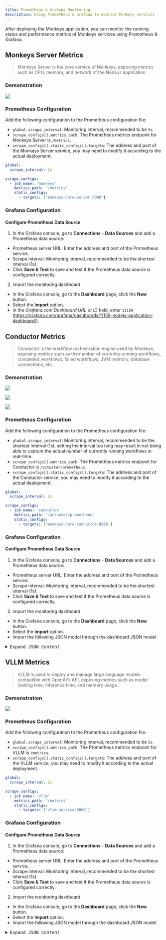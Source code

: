 ```yaml
---
title: Prometheus & Grafana Monitoring
description: Using Prometheus & Grafana to monitor Monkeys services
---
```


After deploying the Monkeys application, you can monitor the running status and performance metrics of Monkeys services using Prometheus & Grafana.

## Monkeys Server Metrics

> Monkeys Server is the core service of Monkeys, exposing metrics such as CPU, memory, and network of the Node.js application.

### Demonstration

![](~/assets/cluster/monitoring/prometheus-grafana/monkeys-server-metrics-1.png)

### Prometheus Configuration

Add the following configuration to the Prometheus configuration file:

- `global.scrape_interval`: Monitoring interval, recommended to be `5s`.
- `scrape_configs[].metrics_path`: The Prometheus metrics endpoint for Monkeys Server is `/metrics`.
- `scrape_configs[].static_configs[].targets`: The address and port of the Monkeys Server service, you may need to modify it according to the actual deployment.

```yaml
global:
  scrape_interval: 1s

scrape_configs:
  - job_name: 'monkeys'
    metrics_path: '/metrics'
    static_configs:
      - targets: ['monkeys-core-server:3000']
```

### Grafana Configuration

#### Configure Prometheus Data Source

1. In the Grafana console, go to **Connections** - **Data Sources** and add a Prometheus data source:

- Prometheus server URL: Enter the address and port of the Prometheus service.
- Scrape interval: Monitoring interval, recommended to be the shortest interval (1s).
- Click **Save & Test** to save and test if the Prometheus data source is configured correctly.

2. Import the monitoring dashboard

- In the Grafana console, go to the **Dashboard** page, click the **New** button.
- Select the **Import** option.
- In the *Grafana.com Dashboard URL or ID* field, enter `11159` (https://grafana.com/grafana/dashboards/11159-nodejs-application-dashboard/).

## Conductor Metrics

> Conductor is the workflow orchestration engine used by Monkeys, exposing metrics such as the number of currently running workflows, completed workflows, failed workflows, JVM memory, database connections, etc.

### Demonstration

![](~/assets/cluster/monitoring/prometheus-grafana/conductor-metrics-1.png)

![](~/assets/cluster/monitoring/prometheus-grafana/conductor-metrics-2.png)

![](~/assets/cluster/monitoring/prometheus-grafana/conductor-metrics-3.png)

### Prometheus Configuration

Add the following configuration to the Prometheus configuration file:

- `global.scrape_interval`: Monitoring interval, recommended to be the shortest interval (1s), setting the interval too long may result in not being able to capture the actual number of currently running workflows in real-time.
- `scrape_configs[].metrics_path`: The Prometheus metrics endpoint for Conductor is `/actuator/prometheus`.
- `scrape_configs[].static_configs[].targets`: The address and port of the Conductor service, you may need to modify it according to the actual deployment.

```yaml
global:
  scrape_interval: 1s

scrape_configs:
  - job_name: 'conductor'
    metrics_path: '/actuator/prometheus'
    static_configs:
      - targets: ['monkeys-core-conductor:8080']
```

### Grafana Configuration

#### Configure Prometheus Data Source

1. In the Grafana console, go to **Connections** - **Data Sources** and add a Prometheus data source:

- Prometheus server URL: Enter the address and port of the Prometheus service.
- Scrape interval: Monitoring interval, recommended to be the shortest interval (1s).
- Click **Save & Test** to save and test if the Prometheus data source is configured correctly.

2. Import the monitoring dashboard

- In the Grafana console, go to the **Dashboard** page, click the **New** button.
- Select the **Import** option.
- Import the following JSON model through the dashboard JSON model

<details>
<summary><kbd>Expand JSON Content</kbd></summary>

```json
{
  "annotations": {
    "list": [
      {
        "builtIn": 1,
        "datasource": {
          "type": "grafana",
          "uid": "-- Grafana --"
        },
        "enable": true,
        "hide": true,
        "iconColor": "rgba(0, 211, 255, 1)",
        "name": "Annotations & Alerts",
        "type": "dashboard"
      }
    ]
  },
  "editable": true,
  "fiscalYearStartMonth": 0,
  "graphTooltip": 0,
  "id": 1,
  "links": [],
  "panels": [
    {
      "collapsed": false,
      "gridPos": {
        "h": 1,
        "w": 24,
        "x": 0,
        "y": 0
      },
      "id": 21,
      "panels": [],
      "title": "Overview",
      "type": "row"
    },
    {
      "datasource": {
        "type": "prometheus",
        "uid": "prometheus"
      },
      "fieldConfig": {
        "defaults": {
          "color": {
            "mode": "palette-classic"
          },
          "custom": {
            "axisBorderShow": false,
            "axisCenteredZero": false,
            "axisColorMode": "text",
            "axisLabel": "",
            "axisPlacement": "auto",
            "barAlignment": 0,
            "drawStyle": "line",
            "fillOpacity": 0,
            "gradientMode": "none",
            "hideFrom": {
              "legend": false,
              "tooltip": false,
              "viz": false
            },
            "insertNulls": false,
            "lineInterpolation": "smooth",
            "lineWidth": 1,
            "pointSize": 5,
            "scaleDistribution": {
              "type": "linear"
            },
            "showPoints": "auto",
            "spanNulls": false,
            "stacking": {
              "group": "A",
              "mode": "none"
            },
            "thresholdsStyle": {
              "mode": "off"
            }
          },
          "mappings": [],
          "thresholds": {
            "mode": "absolute",
            "steps": [
              {
                "color": "green",
                "value": null
              },
              {
                "color": "red",
                "value": 80
              }
            ]
          }
        },
        "overrides": []
      },
      "gridPos": {
        "h": 8,
        "w": 10,
        "x": 0,
        "y": 1
      },
      "id": 7,
      "options": {
        "legend": {
          "calcs": [],
          "displayMode": "list",
          "placement": "bottom",
          "showLegend": true
        },
        "tooltip": {
          "mode": "single",
          "sort": "none"
        }
      },
      "targets": [
        {
          "datasource": {
            "type": "prometheus",
            "uid": "prometheus"
          },
          "disableTextWrap": false,
          "editorMode": "builder",
          "exemplar": false,
          "expr": "sum by(__name__) (workflow_running)",
          "format": "time_series",
          "fullMetaSearch": false,
          "includeNullMetadata": true,
          "instant": false,
          "interval": "1s",
          "legendFormat": "Current Running Workflow",
          "range": true,
          "refId": "A",
          "useBackend": false
        }
      ],
      "title": "Current Workflow Running",
      "type": "timeseries"
    },
    {
      "datasource": {
        "type": "prometheus",
        "uid": "prometheus"
      },
      "fieldConfig": {
        "defaults": {
          "color": {
            "mode": "palette-classic"
          },
          "custom": {
            "axisBorderShow": false,
            "axisCenteredZero": false,
            "axisColorMode": "text",
            "axisLabel": "",
            "axisPlacement": "auto",
            "barAlignment": 1,
            "drawStyle": "bars",
            "fillOpacity": 0,
            "gradientMode": "hue",
            "hideFrom": {
              "legend": false,
              "tooltip": false,
              "viz": false
            },
            "insertNulls": false,
            "lineInterpolation": "linear",
            "lineWidth": 1,
            "pointSize": 5,
            "scaleDistribution": {
              "type": "linear"
            },
            "showPoints": "auto",
            "spanNulls": false,
            "stacking": {
              "group": "A",
              "mode": "none"
            },
            "thresholdsStyle": {
              "mode": "off"
            }
          },
          "mappings": [],
          "thresholds": {
            "mode": "absolute",
            "steps": [
              {
                "color": "green",
                "value": null
              },
              {
                "color": "red",
                "value": 80
              }
            ]
          }
        },
        "overrides": []
      },
      "gridPos": {
        "h": 8,
        "w": 6,
        "x": 10,
        "y": 1
      },
      "id": 26,
      "options": {
        "legend": {
          "calcs": [],
          "displayMode": "list",
          "placement": "bottom",
          "showLegend": true
        },
        "tooltip": {
          "mode": "single",
          "sort": "none"
        }
      },
      "targets": [
        {
          "datasource": {
            "type": "prometheus",
            "uid": "prometheus"
          },
          "disableTextWrap": false,
          "editorMode": "builder",
          "expr": "sum by(__name__) (workflow_execution_total)",
          "format": "time_series",
          "fullMetaSearch": false,
          "includeNullMetadata": true,
          "instant": false,
          "legendFormat": "Workflow Success Total",
          "range": true,
          "refId": "A",
          "useBackend": false
        }
      ],
      "title": "Workflow Success Total",
      "type": "timeseries"
    },
    {
      "datasource": {
        "type": "prometheus",
        "uid": "prometheus"
      },
      "fieldConfig": {
        "defaults": {
          "color": {
            "mode": "palette-classic"
          },
          "custom": {
            "axisBorderShow": false,
            "axisCenteredZero": false,
            "axisColorMode": "text",
            "axisLabel": "",
            "axisPlacement": "auto",
            "barAlignment": 1,
            "drawStyle": "bars",
            "fillOpacity": 0,
            "gradientMode": "hue",
            "hideFrom": {
              "legend": false,
              "tooltip": false,
              "viz": false
            },
            "insertNulls": false,
            "lineInterpolation": "linear",
            "lineWidth": 1,
            "pointSize": 5,
            "scaleDistribution": {
              "type": "linear"
            },
            "showPoints": "auto",
            "spanNulls": false,
            "stacking": {
              "group": "A",
              "mode": "none"
            },
            "thresholdsStyle": {
              "mode": "off"
            }
          },
          "mappings": [],
          "thresholds": {
            "mode": "absolute",
            "steps": [
              {
                "color": "green",
                "value": null
              },
              {
                "color": "red",
                "value": 80
              }
            ]
          }
        },
        "overrides": []
      },
      "gridPos": {
        "h": 8,
        "w": 8,
        "x": 16,
        "y": 1
      },
      "id": 25,
      "options": {
        "legend": {
          "calcs": [],
          "displayMode": "list",
          "placement": "bottom",
          "showLegend": true
        },
        "tooltip": {
          "mode": "single",
          "sort": "none"
        }
      },
      "targets": [
        {
          "datasource": {
            "type": "prometheus",
            "uid": "prometheus"
          },
          "disableTextWrap": false,
          "editorMode": "builder",
          "expr": "workflow_failure_total",
          "fullMetaSearch": false,
          "includeNullMetadata": true,
          "instant": false,
          "legendFormat": "Workflow Failure Total",
          "range": true,
          "refId": "A",
          "useBackend": false
        }
      ],
      "title": "Workflow Failure Total",
      "type": "timeseries"
    },
    {
      "collapsed": false,
      "gridPos": {
        "h": 1,
        "w": 24,
        "x": 0,
        "y": 9
      },
      "id": 15,
      "panels": [],
      "title": "Infra",
      "type": "row"
    },
    {
      "datasource": {
        "type": "prometheus",
        "uid": "prometheus"
      },
      "fieldConfig": {
        "defaults": {
          "color": {
            "mode": "palette-classic"
          },
          "custom": {
            "axisBorderShow": false,
            "axisCenteredZero": false,
            "axisColorMode": "text",
            "axisLabel": "",
            "axisPlacement": "auto",
            "barAlignment": 0,
            "drawStyle": "line",
            "fillOpacity": 0,
            "gradientMode": "none",
            "hideFrom": {
              "legend": false,
              "tooltip": false,
              "viz": false
            },
            "insertNulls": false,
            "lineInterpolation": "linear",
            "lineWidth": 1,
            "pointSize": 5,
            "scaleDistribution": {
              "type": "linear"
            },
            "showPoints": "auto",
            "spanNulls": false,
            "stacking": {
              "group": "A",
              "mode": "none"
            },
            "thresholdsStyle": {
              "mode": "off"
            }
          },
          "mappings": [],
          "thresholds": {
            "mode": "absolute",
            "steps": [
              {
                "color": "green",
                "value": null
              },
              {
                "color": "red",
                "value": 80
              }
            ]
          }
        },
        "overrides": []
      },
      "gridPos": {
        "h": 8,
        "w": 9,
        "x": 0,
        "y": 10
      },
      "id": 16,
      "options": {
        "legend": {
          "calcs": [],
          "displayMode": "list",
          "placement": "bottom",
          "showLegend": true
        },
        "tooltip": {
          "mode": "single",
          "sort": "none"
        }
      },
      "targets": [
        {
          "datasource": {
            "type": "prometheus",
            "uid": "prometheus"
          },
          "disableTextWrap": false,
          "editorMode": "builder",
          "exemplar": false,
          "expr": "hikaricp_connections_active",
          "fullMetaSearch": false,
          "includeNullMetadata": true,
          "instant": false,
          "legendFormat": "Database Connection Active",
          "range": true,
          "refId": "A",
          "useBackend": false
        }
      ],
      "title": "Database Connection Active",
      "type": "timeseries"
    },
    {
      "datasource": {
        "type": "prometheus",
        "uid": "prometheus"
      },
      "fieldConfig": {
        "defaults": {
          "color": {
            "mode": "palette-classic"
          },
          "custom": {
            "axisBorderShow": false,
            "axisCenteredZero": false,
            "axisColorMode": "text",
            "axisLabel": "",
            "axisPlacement": "auto",
            "barAlignment": 0,
            "drawStyle": "line",
            "fillOpacity": 0,
            "gradientMode": "none",
            "hideFrom": {
              "legend": false,
              "tooltip": false,
              "viz": false
            },
            "insertNulls": false,
            "lineInterpolation": "linear",
            "lineWidth": 1,
            "pointSize": 5,
            "scaleDistribution": {
              "type": "linear"
            },
            "showPoints": "auto",
            "spanNulls": false,
            "stacking": {
              "group": "A",
              "mode": "none"
            },
            "thresholdsStyle": {
              "mode": "off"
            }
          },
          "mappings": [],
          "thresholds": {
            "mode": "absolute",
            "steps": [
              {
                "color": "green",
                "value": null
              },
              {
                "color": "red",
                "value": 80
              }
            ]
          }
        },
        "overrides": []
      },
      "gridPos": {
        "h": 8,
        "w": 9,
        "x": 9,
        "y": 10
      },
      "id": 18,
      "options": {
        "legend": {
          "calcs": [],
          "displayMode": "list",
          "placement": "bottom",
          "showLegend": true
        },
        "tooltip": {
          "mode": "single",
          "sort": "none"
        }
      },
      "targets": [
        {
          "datasource": {
            "type": "prometheus",
            "uid": "prometheus"
          },
          "disableTextWrap": false,
          "editorMode": "builder",
          "expr": "hikaricp_connections_idle",
          "fullMetaSearch": false,
          "includeNullMetadata": true,
          "instant": false,
          "legendFormat": "Database Connection Idle",
          "range": true,
          "refId": "A",
          "useBackend": false
        }
      ],
      "title": "Database Connection Idle",
      "type": "timeseries"
    },
    {
      "datasource": {
        "type": "prometheus",
        "uid": "prometheus"
      },
      "fieldConfig": {
        "defaults": {
          "color": {
            "mode": "palette-classic"
          },
          "custom": {
            "axisBorderShow": false,
            "axisCenteredZero": false,
            "axisColorMode": "text",
            "axisLabel": "",
            "axisPlacement": "auto",
            "barAlignment": 0,
            "drawStyle": "line",
            "fillOpacity": 0,
            "gradientMode": "none",
            "hideFrom": {
              "legend": false,
              "tooltip": false,
              "viz": false
            },
            "insertNulls": false,
            "lineInterpolation": "linear",
            "lineWidth": 1,
            "pointSize": 5,
            "scaleDistribution": {
              "type": "linear"
            },
            "showPoints": "auto",
            "spanNulls": false,
            "stacking": {
              "group": "A",
              "mode": "none"
            },
            "thresholdsStyle": {
              "mode": "off"
            }
          },
          "mappings": [],
          "thresholds": {
            "mode": "absolute",
            "steps": [
              {
                "color": "green",
                "value": null
              },
              {
                "color": "red",
                "value": 80
              }
            ]
          }
        },
        "overrides": []
      },
      "gridPos": {
        "h": 8,
        "w": 6,
        "x": 18,
        "y": 10
      },
      "id": 19,
      "options": {
        "legend": {
          "calcs": [],
          "displayMode": "list",
          "placement": "bottom",
          "showLegend": true
        },
        "tooltip": {
          "mode": "single",
          "sort": "none"
        }
      },
      "targets": [
        {
          "datasource": {
            "type": "prometheus",
            "uid": "prometheus"
          },
          "disableTextWrap": false,
          "editorMode": "builder",
          "expr": "hikaricp_connections_timeout_total",
          "fullMetaSearch": false,
          "includeNullMetadata": true,
          "instant": false,
          "legendFormat": "Database Connection Timeout Total",
          "range": true,
          "refId": "A",
          "useBackend": false
        }
      ],
      "title": "Database Connection Timeout Total",
      "type": "timeseries"
    },
    {
      "datasource": {
        "type": "prometheus",
        "uid": "prometheus"
      },
      "fieldConfig": {
        "defaults": {
          "color": {
            "mode": "palette-classic"
          },
          "custom": {
            "axisBorderShow": false,
            "axisCenteredZero": false,
            "axisColorMode": "text",
            "axisLabel": "",
            "axisPlacement": "auto",
            "barAlignment": 0,
            "drawStyle": "bars",
            "fillOpacity": 0,
            "gradientMode": "hue",
            "hideFrom": {
              "legend": false,
              "tooltip": false,
              "viz": false
            },
            "insertNulls": false,
            "lineInterpolation": "linear",
            "lineWidth": 1,
            "pointSize": 5,
            "scaleDistribution": {
              "type": "linear"
            },
            "showPoints": "auto",
            "spanNulls": false,
            "stacking": {
              "group": "A",
              "mode": "none"
            },
            "thresholdsStyle": {
              "mode": "off"
            }
          },
          "mappings": [],
          "thresholds": {
            "mode": "absolute",
            "steps": [
              {
                "color": "green",
                "value": null
              },
              {
                "color": "red",
                "value": 80
              }
            ]
          }
        },
        "overrides": []
      },
      "gridPos": {
        "h": 8,
        "w": 12,
        "x": 0,
        "y": 18
      },
      "id": 29,
      "options": {
        "legend": {
          "calcs": [],
          "displayMode": "list",
          "placement": "bottom",
          "showLegend": true
        },
        "tooltip": {
          "mode": "single",
          "sort": "none"
        }
      },
      "targets": [
        {
          "datasource": {
            "type": "prometheus",
            "uid": "prometheus"
          },
          "disableTextWrap": false,
          "editorMode": "builder",
          "expr": "jvm_memory_max_bytes",
          "fullMetaSearch": false,
          "includeNullMetadata": true,
          "instant": false,
          "legendFormat": "{{id}}",
          "range": true,
          "refId": "A",
          "useBackend": false
        }
      ],
      "title": "JVM Memory Max (bytes)",
      "type": "timeseries"
    },
    {
      "datasource": {
        "type": "prometheus",
        "uid": "prometheus"
      },
      "fieldConfig": {
        "defaults": {
          "color": {
            "mode": "palette-classic"
          },
          "custom": {
            "axisBorderShow": false,
            "axisCenteredZero": false,
            "axisColorMode": "text",
            "axisLabel": "",
            "axisPlacement": "auto",
            "barAlignment": 0,
            "drawStyle": "bars",
            "fillOpacity": 0,
            "gradientMode": "none",
            "hideFrom": {
              "legend": false,
              "tooltip": false,
              "viz": false
            },
            "insertNulls": false,
            "lineInterpolation": "linear",
            "lineWidth": 1,
            "pointSize": 5,
            "scaleDistribution": {
              "type": "linear"
            },
            "showPoints": "auto",
            "spanNulls": false,
            "stacking": {
              "group": "A",
              "mode": "none"
            },
            "thresholdsStyle": {
              "mode": "off"
            }
          },
          "mappings": [],
          "thresholds": {
            "mode": "absolute",
            "steps": [
              {
                "color": "green",
                "value": null
              },
              {
                "color": "red",
                "value": 80
              }
            ]
          }
        },
        "overrides": []
      },
      "gridPos": {
        "h": 8,
        "w": 12,
        "x": 12,
        "y": 18
      },
      "id": 30,
      "options": {
        "legend": {
          "calcs": [],
          "displayMode": "list",
          "placement": "bottom",
          "showLegend": true
        },
        "tooltip": {
          "mode": "single",
          "sort": "none"
        }
      },
      "targets": [
        {
          "datasource": {
            "type": "prometheus",
            "uid": "prometheus"
          },
          "disableTextWrap": false,
          "editorMode": "builder",
          "expr": "jvm_memory_used_bytes",
          "fullMetaSearch": false,
          "includeNullMetadata": true,
          "instant": false,
          "legendFormat": "{{id}}",
          "range": true,
          "refId": "A",
          "useBackend": false
        }
      ],
      "title": "JVM Memory Used (bytes)",
      "type": "timeseries"
    },
    {
      "datasource": {
        "type": "prometheus",
        "uid": "prometheus"
      },
      "fieldConfig": {
        "defaults": {
          "color": {
            "mode": "palette-classic"
          },
          "custom": {
            "axisBorderShow": false,
            "axisCenteredZero": false,
            "axisColorMode": "text",
            "axisLabel": "",
            "axisPlacement": "auto",
            "barAlignment": 0,
            "drawStyle": "bars",
            "fillOpacity": 0,
            "gradientMode": "hue",
            "hideFrom": {
              "legend": false,
              "tooltip": false,
              "viz": false
            },
            "insertNulls": false,
            "lineInterpolation": "linear",
            "lineWidth": 1,
            "pointSize": 5,
            "scaleDistribution": {
              "type": "linear"
            },
            "showPoints": "auto",
            "spanNulls": false,
            "stacking": {
              "group": "A",
              "mode": "none"
            },
            "thresholdsStyle": {
              "mode": "off"
            }
          },
          "mappings": [],
          "thresholds": {
            "mode": "absolute",
            "steps": [
              {
                "color": "green",
                "value": null
              },
              {
                "color": "red",
                "value": 80
              }
            ]
          }
        },
        "overrides": []
      },
      "gridPos": {
        "h": 8,
        "w": 12,
        "x": 0,
        "y": 26
      },
      "id": 27,
      "options": {
        "legend": {
          "calcs": [],
          "displayMode": "list",
          "placement": "bottom",
          "showLegend": true
        },
        "tooltip": {
          "mode": "single",
          "sort": "none"
        }
      },
      "targets": [
        {
          "datasource": {
            "type": "prometheus",
            "uid": "prometheus"
          },
          "disableTextWrap": false,
          "editorMode": "builder",
          "expr": "jvm_buffer_memory_used_bytes",
          "fullMetaSearch": false,
          "includeNullMetadata": true,
          "instant": false,
          "legendFormat": "{{id}}",
          "range": true,
          "refId": "A",
          "useBackend": false
        }
      ],
      "title": "JVM Buffer Memory Usage",
      "type": "timeseries"
    },
    {
      "datasource": {
        "type": "prometheus",
        "uid": "prometheus"
      },
      "fieldConfig": {
        "defaults": {
          "color": {
            "mode": "palette-classic"
          },
          "custom": {
            "axisBorderShow": false,
            "axisCenteredZero": false,
            "axisColorMode": "text",
            "axisLabel": "",
            "axisPlacement": "auto",
            "barAlignment": 0,
            "drawStyle": "bars",
            "fillOpacity": 0,
            "gradientMode": "hue",
            "hideFrom": {
              "legend": false,
              "tooltip": false,
              "viz": false
            },
            "insertNulls": false,
            "lineInterpolation": "linear",
            "lineWidth": 1,
            "pointSize": 5,
            "scaleDistribution": {
              "type": "linear"
            },
            "showPoints": "auto",
            "spanNulls": false,
            "stacking": {
              "group": "A",
              "mode": "none"
            },
            "thresholdsStyle": {
              "mode": "off"
            }
          },
          "mappings": [],
          "thresholds": {
            "mode": "absolute",
            "steps": [
              {
                "color": "green",
                "value": null
              },
              {
                "color": "red",
                "value": 80
              }
            ]
          }
        },
        "overrides": []
      },
      "gridPos": {
        "h": 8,
        "w": 12,
        "x": 12,
        "y": 26
      },
      "id": 28,
      "options": {
        "legend": {
          "calcs": [],
          "displayMode": "list",
          "placement": "bottom",
          "showLegend": true
        },
        "tooltip": {
          "mode": "single",
          "sort": "none"
        }
      },
      "targets": [
        {
          "datasource": {
            "type": "prometheus",
            "uid": "prometheus"
          },
          "disableTextWrap": false,
          "editorMode": "builder",
          "expr": "jvm_buffer_total_capacity_bytes",
          "fullMetaSearch": false,
          "includeNullMetadata": true,
          "instant": false,
          "legendFormat": "{{id}}",
          "range": true,
          "refId": "A",
          "useBackend": false
        }
      ],
      "title": "JVM Buffer Total Capacity(bytes)",
      "type": "timeseries"
    },
    {
      "datasource": {
        "type": "prometheus",
        "uid": "prometheus"
      },
      "fieldConfig": {
        "defaults": {
          "color": {
            "mode": "palette-classic"
          },
          "custom": {
            "axisBorderShow": false,
            "axisCenteredZero": false,
            "axisColorMode": "text",
            "axisLabel": "",
            "axisPlacement": "auto",
            "barAlignment": 0,
            "drawStyle": "line",
            "fillOpacity": 0,
            "gradientMode": "none",
            "hideFrom": {
              "legend": false,
              "tooltip": false,
              "viz": false
            },
            "insertNulls": false,
            "lineInterpolation": "linear",
            "lineWidth": 1,
            "pointSize": 5,
            "scaleDistribution": {
              "type": "linear"
            },
            "showPoints": "auto",
            "spanNulls": false,
            "stacking": {
              "group": "A",
              "mode": "none"
            },
            "thresholdsStyle": {
              "mode": "off"
            }
          },
          "mappings": [],
          "thresholds": {
            "mode": "absolute",
            "steps": [
              {
                "color": "green",
                "value": null
              },
              {
                "color": "red",
                "value": 80
              }
            ]
          }
        },
        "overrides": []
      },
      "gridPos": {
        "h": 8,
        "w": 12,
        "x": 0,
        "y": 34
      },
      "id": 22,
      "options": {
        "legend": {
          "calcs": [],
          "displayMode": "list",
          "placement": "bottom",
          "showLegend": true
        },
        "tooltip": {
          "mode": "single",
          "sort": "none"
        }
      },
      "targets": [
        {
          "datasource": {
            "type": "prometheus",
            "uid": "prometheus"
          },
          "disableTextWrap": false,
          "editorMode": "builder",
          "expr": "sum by(__name__) (index_workflow_total)",
          "fullMetaSearch": false,
          "includeNullMetadata": true,
          "instant": false,
          "legendFormat": "Workflow Indexed To ES",
          "range": true,
          "refId": "A",
          "useBackend": false
        }
      ],
      "title": "Workflow Indexed To ES",
      "type": "timeseries"
    },
    {
      "datasource": {
        "type": "prometheus",
        "uid": "prometheus"
      },
      "fieldConfig": {
        "defaults": {
          "color": {
            "mode": "palette-classic"
          },
          "custom": {
            "axisBorderShow": false,
            "axisCenteredZero": false,
            "axisColorMode": "text",
            "axisLabel": "",
            "axisPlacement": "auto",
            "barAlignment": 0,
            "drawStyle": "line",
            "fillOpacity": 0,
            "gradientMode": "none",
            "hideFrom": {
              "legend": false,
              "tooltip": false,
              "viz": false
            },
            "insertNulls": false,
            "lineInterpolation": "linear",
            "lineWidth": 1,
            "pointSize": 5,
            "scaleDistribution": {
              "type": "linear"
            },
            "showPoints": "auto",
            "spanNulls": false,
            "stacking": {
              "group": "A",
              "mode": "none"
            },
            "thresholdsStyle": {
              "mode": "off"
            }
          },
          "mappings": [],
          "thresholds": {
            "mode": "absolute",
            "steps": [
              {
                "color": "green",
                "value": null
              },
              {
                "color": "red",
                "value": 80
              }
            ]
          }
        },
        "overrides": []
      },
      "gridPos": {
        "h": 8,
        "w": 12,
        "x": 12,
        "y": 34
      },
      "id": 23,
      "options": {
        "legend": {
          "calcs": [],
          "displayMode": "list",
          "placement": "bottom",
          "showLegend": true
        },
        "tooltip": {
          "mode": "single",
          "sort": "none"
        }
      },
      "targets": [
        {
          "datasource": {
            "type": "prometheus",
            "uid": "prometheus"
          },
          "disableTextWrap": false,
          "editorMode": "builder",
          "expr": "sum by(__name__) (index_task_total)",
          "fullMetaSearch": false,
          "includeNullMetadata": true,
          "instant": false,
          "legendFormat": "Task Indexed To ES",
          "range": true,
          "refId": "A",
          "useBackend": false
        }
      ],
      "title": "Task Indexed To ES",
      "type": "timeseries"
    },
    {
      "collapsed": true,
      "gridPos": {
        "h": 1,
        "w": 24,
        "x": 0,
        "y": 42
      },
      "id": 32,
      "panels": [
        {
          "datasource": {
            "type": "prometheus",
            "uid": "prometheus"
          },
          "fieldConfig": {
            "defaults": {
              "color": {
                "mode": "palette-classic"
              },
              "custom": {
                "axisBorderShow": false,
                "axisCenteredZero": false,
                "axisColorMode": "text",
                "axisLabel": "",
                "axisPlacement": "auto",
                "barAlignment": 0,
                "drawStyle": "line",
                "fillOpacity": 0,
                "gradientMode": "none",
                "hideFrom": {
                  "legend": false,
                  "tooltip": false,
                  "viz": false
                },
                "insertNulls": false,
                "lineInterpolation": "linear",
                "lineWidth": 1,
                "pointSize": 5,
                "scaleDistribution": {
                  "type": "linear"
                },
                "showPoints": "auto",
                "spanNulls": false,
                "stacking": {
                  "group": "A",
                  "mode": "none"
                },
                "thresholdsStyle": {
                  "mode": "off"
                }
              },
              "mappings": [],
              "thresholds": {
                "mode": "absolute",
                "steps": [
                  {
                    "color": "green"
                  },
                  {
                    "color": "red",
                    "value": 80
                  }
                ]
              }
            },
            "overrides": []
          },
          "gridPos": {
            "h": 8,
            "w": 12,
            "x": 0,
            "y": 3
          },
          "id": 33,
          "options": {
            "legend": {
              "calcs": [],
              "displayMode": "list",
              "placement": "bottom",
              "showLegend": true
            },
            "tooltip": {
              "mode": "single",
              "sort": "none"
            }
          },
          "targets": [
            {
              "datasource": {
                "type": "prometheus",
                "uid": "prometheus"
              },
              "disableTextWrap": false,
              "editorMode": "builder",
              "expr": "rate(http_server_requests_seconds_sum[$__rate_interval])",
              "fullMetaSearch": false,
              "includeNullMetadata": false,
              "instant": false,
              "legendFormat": "{{method}} - {{uri}}",
              "range": true,
              "refId": "A",
              "useBackend": false
            }
          ],
          "title": "Requests Time (Seconds)",
          "type": "timeseries"
        },
        {
          "datasource": {
            "type": "prometheus",
            "uid": "prometheus"
          },
          "fieldConfig": {
            "defaults": {
              "color": {
                "mode": "palette-classic"
              },
              "custom": {
                "axisBorderShow": false,
                "axisCenteredZero": false,
                "axisColorMode": "text",
                "axisLabel": "",
                "axisPlacement": "auto",
                "barAlignment": 0,
                "drawStyle": "line",
                "fillOpacity": 0,
                "gradientMode": "none",
                "hideFrom": {
                  "legend": false,
                  "tooltip": false,
                  "viz": false
                },
                "insertNulls": false,
                "lineInterpolation": "linear",
                "lineWidth": 1,
                "pointSize": 5,
                "scaleDistribution": {
                  "type": "linear"
                },
                "showPoints": "auto",
                "spanNulls": false,
                "stacking": {
                  "group": "A",
                  "mode": "none"
                },
                "thresholdsStyle": {
                  "mode": "off"
                }
              },
              "mappings": [],
              "thresholds": {
                "mode": "absolute",
                "steps": [
                  {
                    "color": "green"
                  },
                  {
                    "color": "red",
                    "value": 80
                  }
                ]
              }
            },
            "overrides": []
          },
          "gridPos": {
            "h": 8,
            "w": 12,
            "x": 12,
            "y": 3
          },
          "id": 31,
          "options": {
            "legend": {
              "calcs": [],
              "displayMode": "list",
              "placement": "bottom",
              "showLegend": true
            },
            "tooltip": {
              "mode": "single",
              "sort": "none"
            }
          },
          "targets": [
            {
              "datasource": {
                "type": "prometheus",
                "uid": "prometheus"
              },
              "disableTextWrap": false,
              "editorMode": "builder",
              "expr": "http_server_requests_seconds_count",
              "fullMetaSearch": false,
              "includeNullMetadata": true,
              "instant": false,
              "legendFormat": "{{method}} - {{uri}}",
              "range": true,
              "refId": "A",
              "useBackend": false
            }
          ],
          "title": "Requests Total",
          "type": "timeseries"
        }
      ],
      "title": "Server",
      "type": "row"
    },
    {
      "collapsed": false,
      "gridPos": {
        "h": 1,
        "w": 24,
        "x": 0,
        "y": 43
      },
      "id": 12,
      "panels": [],
      "title": "Workflow",
      "type": "row"
    },
    {
      "datasource": {
        "type": "prometheus",
        "uid": "prometheus"
      },
      "fieldConfig": {
        "defaults": {
          "color": {
            "mode": "palette-classic"
          },
          "custom": {
            "axisBorderShow": false,
            "axisCenteredZero": false,
            "axisColorMode": "text",
            "axisLabel": "",
            "axisPlacement": "auto",
            "barAlignment": 0,
            "drawStyle": "line",
            "fillOpacity": 0,
            "gradientMode": "none",
            "hideFrom": {
              "legend": false,
              "tooltip": false,
              "viz": false
            },
            "insertNulls": false,
            "lineInterpolation": "linear",
            "lineWidth": 1,
            "pointSize": 5,
            "scaleDistribution": {
              "type": "linear"
            },
            "showPoints": "auto",
            "spanNulls": false,
            "stacking": {
              "group": "A",
              "mode": "none"
            },
            "thresholdsStyle": {
              "mode": "off"
            }
          },
          "mappings": [],
          "thresholds": {
            "mode": "absolute",
            "steps": [
              {
                "color": "green",
                "value": null
              },
              {
                "color": "red",
                "value": 80
              }
            ]
          }
        },
        "overrides": []
      },
      "gridPos": {
        "h": 8,
        "w": 9,
        "x": 0,
        "y": 44
      },
      "id": 9,
      "options": {
        "legend": {
          "calcs": [],
          "displayMode": "list",
          "placement": "bottom",
          "showLegend": true
        },
        "tooltip": {
          "mode": "single",
          "sort": "none"
        }
      },
      "targets": [
        {
          "datasource": {
            "type": "prometheus",
            "uid": "prometheus"
          },
          "disableTextWrap": false,
          "editorMode": "builder",
          "expr": "sum by(__name__) (workflow_decision_total)",
          "fullMetaSearch": false,
          "includeNullMetadata": true,
          "instant": false,
          "legendFormat": "Workflow Executed Total",
          "range": true,
          "refId": "A",
          "useBackend": false
        }
      ],
      "title": "Workflow Executed Total",
      "type": "timeseries"
    },
    {
      "datasource": {
        "type": "prometheus",
        "uid": "prometheus"
      },
      "fieldConfig": {
        "defaults": {
          "color": {
            "mode": "palette-classic"
          },
          "custom": {
            "axisBorderShow": false,
            "axisCenteredZero": false,
            "axisColorMode": "text",
            "axisLabel": "",
            "axisPlacement": "auto",
            "barAlignment": 0,
            "drawStyle": "line",
            "fillOpacity": 0,
            "gradientMode": "none",
            "hideFrom": {
              "legend": false,
              "tooltip": false,
              "viz": false
            },
            "insertNulls": false,
            "lineInterpolation": "linear",
            "lineWidth": 1,
            "pointSize": 5,
            "scaleDistribution": {
              "type": "linear"
            },
            "showPoints": "auto",
            "spanNulls": false,
            "stacking": {
              "group": "A",
              "mode": "none"
            },
            "thresholdsStyle": {
              "mode": "off"
            }
          },
          "mappings": [],
          "thresholds": {
            "mode": "absolute",
            "steps": [
              {
                "color": "green",
                "value": null
              },
              {
                "color": "red",
                "value": 80
              }
            ]
          }
        },
        "overrides": []
      },
      "gridPos": {
        "h": 8,
        "w": 8,
        "x": 9,
        "y": 44
      },
      "id": 14,
      "options": {
        "legend": {
          "calcs": [],
          "displayMode": "list",
          "placement": "bottom",
          "showLegend": true
        },
        "tooltip": {
          "mode": "single",
          "sort": "none"
        }
      },
      "targets": [
        {
          "datasource": {
            "type": "prometheus",
            "uid": "prometheus"
          },
          "disableTextWrap": false,
          "editorMode": "builder",
          "expr": "workflow_failure_total",
          "fullMetaSearch": false,
          "includeNullMetadata": true,
          "instant": false,
          "legendFormat": "Workflow Failure Total",
          "range": true,
          "refId": "A",
          "useBackend": false
        }
      ],
      "title": "Workflow Failure Total",
      "type": "timeseries"
    },
    {
      "datasource": {
        "type": "prometheus",
        "uid": "prometheus"
      },
      "fieldConfig": {
        "defaults": {
          "color": {
            "mode": "palette-classic"
          },
          "custom": {
            "axisBorderShow": false,
            "axisCenteredZero": false,
            "axisColorMode": "text",
            "axisLabel": "",
            "axisPlacement": "auto",
            "barAlignment": 0,
            "drawStyle": "line",
            "fillOpacity": 0,
            "gradientMode": "none",
            "hideFrom": {
              "legend": false,
              "tooltip": false,
              "viz": false
            },
            "insertNulls": false,
            "lineInterpolation": "linear",
            "lineWidth": 1,
            "pointSize": 5,
            "scaleDistribution": {
              "type": "linear"
            },
            "showPoints": "auto",
            "spanNulls": false,
            "stacking": {
              "group": "A",
              "mode": "none"
            },
            "thresholdsStyle": {
              "mode": "off"
            }
          },
          "mappings": [],
          "thresholds": {
            "mode": "absolute",
            "steps": [
              {
                "color": "green",
                "value": null
              },
              {
                "color": "red",
                "value": 80
              }
            ]
          }
        },
        "overrides": []
      },
      "gridPos": {
        "h": 8,
        "w": 7,
        "x": 17,
        "y": 44
      },
      "id": 13,
      "options": {
        "legend": {
          "calcs": [],
          "displayMode": "list",
          "placement": "bottom",
          "showLegend": true
        },
        "tooltip": {
          "mode": "single",
          "sort": "none"
        }
      },
      "targets": [
        {
          "datasource": {
            "type": "prometheus",
            "uid": "prometheus"
          },
          "disableTextWrap": false,
          "editorMode": "builder",
          "expr": "sum by(__name__) (workflow_execution_total)",
          "format": "time_series",
          "fullMetaSearch": false,
          "includeNullMetadata": true,
          "instant": false,
          "legendFormat": "Workflow Success Total",
          "range": true,
          "refId": "A",
          "useBackend": false
        }
      ],
      "title": "Workflow Success Total",
      "type": "timeseries"
    },
    {
      "collapsed": false,
      "gridPos": {
        "h": 1,
        "w": 24,
        "x": 0,
        "y": 52
      },
      "id": 11,
      "panels": [],
      "title": "Task",
      "type": "row"
    },
    {
      "datasource": {
        "type": "prometheus",
        "uid": "prometheus"
      },
      "fieldConfig": {
        "defaults": {
          "color": {
            "mode": "palette-classic"
          },
          "custom": {
            "axisBorderShow": false,
            "axisCenteredZero": false,
            "axisColorMode": "text",
            "axisLabel": "",
            "axisPlacement": "auto",
            "barAlignment": 0,
            "drawStyle": "line",
            "fillOpacity": 0,
            "gradientMode": "none",
            "hideFrom": {
              "legend": false,
              "tooltip": false,
              "viz": false
            },
            "insertNulls": false,
            "lineInterpolation": "linear",
            "lineWidth": 1,
            "pointSize": 5,
            "scaleDistribution": {
              "type": "linear"
            },
            "showPoints": "auto",
            "spanNulls": false,
            "stacking": {
              "group": "A",
              "mode": "none"
            },
            "thresholdsStyle": {
              "mode": "off"
            }
          },
          "mappings": [],
          "thresholds": {
            "mode": "absolute",
            "steps": [
              {
                "color": "green",
                "value": null
              },
              {
                "color": "red",
                "value": 80
              }
            ]
          }
        },
        "overrides": []
      },
      "gridPos": {
        "h": 8,
        "w": 12,
        "x": 0,
        "y": 53
      },
      "id": 8,
      "options": {
        "legend": {
          "calcs": [],
          "displayMode": "list",
          "placement": "bottom",
          "showLegend": true
        },
        "tooltip": {
          "mode": "single",
          "sort": "none"
        }
      },
      "targets": [
        {
          "datasource": {
            "type": "prometheus",
            "uid": "prometheus"
          },
          "disableTextWrap": false,
          "editorMode": "builder",
          "expr": "sum by(__name__) (task_execution_total{status=\"FAILED\", includeRetries=\"true\"})",
          "fullMetaSearch": false,
          "includeNullMetadata": true,
          "instant": false,
          "legendFormat": "__auto",
          "range": true,
          "refId": "A",
          "useBackend": false
        }
      ],
      "title": "Task Failed Total",
      "type": "timeseries"
    },
    {
      "datasource": {
        "type": "prometheus",
        "uid": "prometheus"
      },
      "fieldConfig": {
        "defaults": {
          "color": {
            "mode": "palette-classic"
          },
          "custom": {
            "axisBorderShow": false,
            "axisCenteredZero": false,
            "axisColorMode": "text",
            "axisLabel": "",
            "axisPlacement": "auto",
            "barAlignment": 0,
            "drawStyle": "line",
            "fillOpacity": 0,
            "gradientMode": "none",
            "hideFrom": {
              "legend": false,
              "tooltip": false,
              "viz": false
            },
            "insertNulls": false,
            "lineInterpolation": "linear",
            "lineWidth": 1,
            "pointSize": 5,
            "scaleDistribution": {
              "type": "linear"
            },
            "showPoints": "auto",
            "spanNulls": false,
            "stacking": {
              "group": "A",
              "mode": "none"
            },
            "thresholdsStyle": {
              "mode": "off"
            }
          },
          "mappings": [],
          "thresholds": {
            "mode": "absolute",
            "steps": [
              {
                "color": "green",
                "value": null
              },
              {
                "color": "red",
                "value": 80
              }
            ]
          }
        },
        "overrides": []
      },
      "gridPos": {
        "h": 8,
        "w": 12,
        "x": 12,
        "y": 53
      },
      "id": 5,
      "options": {
        "legend": {
          "calcs": [],
          "displayMode": "list",
          "placement": "bottom",
          "showLegend": true
        },
        "tooltip": {
          "mode": "single",
          "sort": "none"
        }
      },
      "targets": [
        {
          "datasource": {
            "type": "prometheus",
            "uid": "prometheus"
          },
          "disableTextWrap": false,
          "editorMode": "builder",
          "exemplar": false,
          "expr": "sum by(__name__) (task_execution_total{includeRetries=\"true\"})",
          "format": "time_series",
          "fullMetaSearch": false,
          "includeNullMetadata": false,
          "instant": false,
          "interval": "0.1s",
          "legendFormat": "Total Executed Tasks",
          "range": true,
          "refId": "A",
          "useBackend": false
        }
      ],
      "title": "Task Execution Total",
      "type": "timeseries"
    },
    {
      "datasource": {
        "type": "prometheus",
        "uid": "prometheus"
      },
      "fieldConfig": {
        "defaults": {
          "color": {
            "mode": "palette-classic"
          },
          "custom": {
            "axisBorderShow": false,
            "axisCenteredZero": false,
            "axisColorMode": "text",
            "axisLabel": "",
            "axisPlacement": "auto",
            "barAlignment": 0,
            "drawStyle": "line",
            "fillOpacity": 0,
            "gradientMode": "none",
            "hideFrom": {
              "legend": false,
              "tooltip": false,
              "viz": false
            },
            "insertNulls": false,
            "lineInterpolation": "linear",
            "lineWidth": 1,
            "pointSize": 5,
            "scaleDistribution": {
              "type": "linear"
            },
            "showPoints": "auto",
            "spanNulls": false,
            "stacking": {
              "group": "A",
              "mode": "none"
            },
            "thresholdsStyle": {
              "mode": "off"
            }
          },
          "mappings": [],
          "thresholds": {
            "mode": "absolute",
            "steps": [
              {
                "color": "green",
                "value": null
              },
              {
                "color": "red",
                "value": 80
              }
            ]
          }
        },
        "overrides": []
      },
      "gridPos": {
        "h": 8,
        "w": 12,
        "x": 0,
        "y": 61
      },
      "id": 6,
      "options": {
        "legend": {
          "calcs": [],
          "displayMode": "list",
          "placement": "bottom",
          "showLegend": true
        },
        "tooltip": {
          "mode": "single",
          "sort": "none"
        }
      },
      "targets": [
        {
          "datasource": {
            "type": "prometheus",
            "uid": "prometheus"
          },
          "disableTextWrap": false,
          "editorMode": "builder",
          "expr": "sum by(__name__) (task_queue_wait_total)",
          "fullMetaSearch": false,
          "includeNullMetadata": true,
          "instant": false,
          "legendFormat": "Total Task Queue Wait Time",
          "range": true,
          "refId": "A",
          "useBackend": false
        }
      ],
      "title": "Task Queue Wait Total",
      "type": "timeseries"
    },
    {
      "datasource": {
        "type": "prometheus",
        "uid": "prometheus"
      },
      "fieldConfig": {
        "defaults": {
          "color": {
            "mode": "palette-classic"
          },
          "custom": {
            "axisBorderShow": false,
            "axisCenteredZero": false,
            "axisColorMode": "text",
            "axisLabel": "",
            "axisPlacement": "auto",
            "barAlignment": 0,
            "drawStyle": "line",
            "fillOpacity": 0,
            "gradientMode": "none",
            "hideFrom": {
              "legend": false,
              "tooltip": false,
              "viz": false
            },
            "insertNulls": false,
            "lineInterpolation": "linear",
            "lineWidth": 1,
            "pointSize": 5,
            "scaleDistribution": {
              "type": "linear"
            },
            "showPoints": "auto",
            "spanNulls": false,
            "stacking": {
              "group": "A",
              "mode": "none"
            },
            "thresholdsStyle": {
              "mode": "off"
            }
          },
          "mappings": [],
          "thresholds": {
            "mode": "absolute",
            "steps": [
              {
                "color": "green",
                "value": null
              },
              {
                "color": "red",
                "value": 80
              }
            ]
          }
        },
        "overrides": []
      },
      "gridPos": {
        "h": 8,
        "w": 12,
        "x": 12,
        "y": 61
      },
      "id": 4,
      "options": {
        "legend": {
          "calcs": [],
          "displayMode": "list",
          "placement": "bottom",
          "showLegend": true
        },
        "tooltip": {
          "mode": "single",
          "sort": "none"
        }
      },
      "targets": [
        {
          "datasource": {
            "type": "prometheus",
            "uid": "prometheus"
          },
          "disableTextWrap": false,
          "editorMode": "builder",
          "expr": "task_queue_depth",
          "fullMetaSearch": false,
          "includeNullMetadata": true,
          "instant": false,
          "legendFormat": "{{taskType}}",
          "range": true,
          "refId": "A",
          "useBackend": false
        }
      ],
      "title": "Task Queue Depth",
      "type": "timeseries"
    }
  ],
  "refresh": "",
  "schemaVersion": 39,
  "tags": [],
  "templating": {
    "list": []
  },
  "time": {
    "from": "now-6h",
    "to": "now"
  },
  "timepicker": {},
  "timezone": "browser",
  "title": "Conductor",
  "uid": "fdr37xnr1k16oa",
  "version": 42,
  "weekStart": ""
}
```

</details>

## VLLM Metrics

> VLLM is used to deploy and manage large language models compatible with OpenAI's API, exposing metrics such as model loading time, inference time, and memory usage.

### Demonstration

![](~/assets/cluster/monitoring/prometheus-grafana/vllm-metrics.png)

### Prometheus Configuration

Add the following configuration to the Prometheus configuration file:

- `global.scrape_interval`: Monitoring interval, recommended to be `5s`.
- `scrape_configs[].metrics_path`: The Prometheus metrics endpoint for VLLM is `/metrics`.
- `scrape_configs[].static_configs[].targets`: The address and port of the VLLM service, you may need to modify it according to the actual deployment.

```yaml
global:
  scrape_interval: 1s

scrape_configs:
  - job_name: 'vllm'
    metrics_path: '/metrics'
    static_configs:
      - targets: ['vllm-service:8000']
```

### Grafana Configuration

#### Configure Prometheus Data Source

1. In the Grafana console, go to **Connections** - **Data Sources** and add a Prometheus data source:

- Prometheus server URL: Enter the address and port of the Prometheus service.
- Scrape interval: Monitoring interval, recommended to be the shortest interval (1s).
- Click **Save & Test** to save and test if the Prometheus data source is configured correctly.

2. Import the monitoring dashboard

- In the Grafana console, go to the **Dashboard** page, click the **New** button.
- Select the **Import** option.
- Import the following JSON model through the dashboard JSON model

<details>
<summary><kbd>Expand JSON Content</kbd></summary>


JSON content from [https://github.com/vllm-project/vllm/blob/main/examples/production_monitoring/grafana.json](https://github.com/vllm-project/vllm/blob/main/examples/production_monitoring/grafana.json)

```json
{
  "__inputs": [
  ],
  "__elements": {},
  "__requires": [
    {
      "type": "grafana",
      "id": "grafana",
      "name": "Grafana",
      "version": "10.4.2"
    },
    {
      "type": "panel",
      "id": "heatmap",
      "name": "Heatmap",
      "version": ""
    },
    {
      "type": "datasource",
      "id": "prometheus",
      "name": "Prometheus",
      "version": "1.0.0"
    },
    {
      "type": "panel",
      "id": "timeseries",
      "name": "Time series",
      "version": ""
    }
  ],
  "annotations": {
    "list": [
      {
        "builtIn": 1,
        "datasource": {
          "type": "grafana",
          "uid": "-- Grafana --"
        },
        "enable": true,
        "hide": true,
        "iconColor": "rgba(0, 211, 255, 1)",
        "name": "Annotations & Alerts",
        "target": {
          "limit": 100,
          "matchAny": false,
          "tags": [],
          "type": "dashboard"
        },
        "type": "dashboard"
      }
    ]
  },
  "description": "Monitoring vLLM Inference Server",
  "editable": true,
  "fiscalYearStartMonth": 0,
  "graphTooltip": 0,
  "id": null,
  "links": [],
  "liveNow": false,
  "panels": [
    {
      "datasource": {
        "type": "prometheus",
        "uid": "${DS_PROMETHEUS}"
      },
      "description": "End to end request latency measured in seconds.",
      "fieldConfig": {
        "defaults": {
          "color": {
            "mode": "palette-classic"
          },
          "custom": {
            "axisBorderShow": false,
            "axisCenteredZero": false,
            "axisColorMode": "text",
            "axisLabel": "",
            "axisPlacement": "auto",
            "barAlignment": 0,
            "drawStyle": "line",
            "fillOpacity": 0,
            "gradientMode": "none",
            "hideFrom": {
              "legend": false,
              "tooltip": false,
              "viz": false
            },
            "insertNulls": false,
            "lineInterpolation": "linear",
            "lineWidth": 1,
            "pointSize": 5,
            "scaleDistribution": {
              "type": "linear"
            },
            "showPoints": "auto",
            "spanNulls": false,
            "stacking": {
              "group": "A",
              "mode": "none"
            },
            "thresholdsStyle": {
              "mode": "off"
            }
          },
          "mappings": [],
          "thresholds": {
            "mode": "absolute",
            "steps": [
              {
                "color": "green",
                "value": null
              },
              {
                "color": "red",
                "value": 80
              }
            ]
          },
          "unit": "s"
        },
        "overrides": []
      },
      "gridPos": {
        "h": 8,
        "w": 12,
        "x": 0,
        "y": 0
      },
      "id": 9,
      "options": {
        "legend": {
          "calcs": [],
          "displayMode": "list",
          "placement": "bottom",
          "showLegend": true
        },
        "tooltip": {
          "mode": "single",
          "sort": "none"
        }
      },
      "targets": [
        {
          "datasource": {
            "type": "prometheus",
            "uid": "${DS_PROMETHEUS}"
          },
          "disableTextWrap": false,
          "editorMode": "builder",
          "expr": "histogram_quantile(0.99, sum by(le) (rate(vllm:e2e_request_latency_seconds_bucket{model_name=\"$model_name\"}[$__rate_interval])))",
          "fullMetaSearch": false,
          "includeNullMetadata": false,
          "instant": false,
          "legendFormat": "P99",
          "range": true,
          "refId": "A",
          "useBackend": false
        },
        {
          "datasource": {
            "type": "prometheus",
            "uid": "${DS_PROMETHEUS}"
          },
          "disableTextWrap": false,
          "editorMode": "builder",
          "expr": "histogram_quantile(0.95, sum by(le) (rate(vllm:e2e_request_latency_seconds_bucket{model_name=\"$model_name\"}[$__rate_interval])))",
          "fullMetaSearch": false,
          "hide": false,
          "includeNullMetadata": false,
          "instant": false,
          "legendFormat": "P95",
          "range": true,
          "refId": "B",
          "useBackend": false
        },
        {
          "datasource": {
            "type": "prometheus",
            "uid": "${DS_PROMETHEUS}"
          },
          "disableTextWrap": false,
          "editorMode": "builder",
          "expr": "histogram_quantile(0.9, sum by(le) (rate(vllm:e2e_request_latency_seconds_bucket{model_name=\"$model_name\"}[$__rate_interval])))",
          "fullMetaSearch": false,
          "hide": false,
          "includeNullMetadata": false,
          "instant": false,
          "legendFormat": "P90",
          "range": true,
          "refId": "C",
          "useBackend": false
        },
        {
          "datasource": {
            "type": "prometheus",
            "uid": "${DS_PROMETHEUS}"
          },
          "disableTextWrap": false,
          "editorMode": "builder",
          "expr": "histogram_quantile(0.5, sum by(le) (rate(vllm:e2e_request_latency_seconds_bucket{model_name=\"$model_name\"}[$__rate_interval])))",
          "fullMetaSearch": false,
          "hide": false,
          "includeNullMetadata": false,
          "instant": false,
          "legendFormat": "P50",
          "range": true,
          "refId": "D",
          "useBackend": false
        },
        {
          "datasource": {
            "type": "prometheus",
            "uid": "${DS_PROMETHEUS}"
          },
          "editorMode": "code",
          "expr": "rate(vllm:e2e_request_latency_seconds_sum{model_name=\"$model_name\"}[$__rate_interval])\n/\nrate(vllm:e2e_request_latency_seconds_count{model_name=\"$model_name\"}[$__rate_interval])",
          "hide": false,
          "instant": false,
          "legendFormat": "Average",
          "range": true,
          "refId": "E"
        }
      ],
      "title": "E2E Request Latency",
      "type": "timeseries"
    },
    {
      "datasource": {
        "type": "prometheus",
        "uid": "${DS_PROMETHEUS}"
      },
      "description": "Number of tokens processed per second",
      "fieldConfig": {
        "defaults": {
          "color": {
            "mode": "palette-classic"
          },
          "custom": {
            "axisBorderShow": false,
            "axisCenteredZero": false,
            "axisColorMode": "text",
            "axisLabel": "",
            "axisPlacement": "auto",
            "barAlignment": 0,
            "drawStyle": "line",
            "fillOpacity": 0,
            "gradientMode": "none",
            "hideFrom": {
              "legend": false,
              "tooltip": false,
              "viz": false
            },
            "insertNulls": false,
            "lineInterpolation": "linear",
            "lineWidth": 1,
            "pointSize": 5,
            "scaleDistribution": {
              "type": "linear"
            },
            "showPoints": "auto",
            "spanNulls": false,
            "stacking": {
              "group": "A",
              "mode": "none"
            },
            "thresholdsStyle": {
              "mode": "off"
            }
          },
          "mappings": [],
          "thresholds": {
            "mode": "absolute",
            "steps": [
              {
                "color": "green",
                "value": null
              },
              {
                "color": "red",
                "value": 80
              }
            ]
          }
        },
        "overrides": []
      },
      "gridPos": {
        "h": 8,
        "w": 12,
        "x": 12,
        "y": 0
      },
      "id": 8,
      "options": {
        "legend": {
          "calcs": [],
          "displayMode": "list",
          "placement": "bottom",
          "showLegend": true
        },
        "tooltip": {
          "mode": "single",
          "sort": "none"
        }
      },
      "targets": [
        {
          "datasource": {
            "type": "prometheus",
            "uid": "${DS_PROMETHEUS}"
          },
          "disableTextWrap": false,
          "editorMode": "builder",
          "expr": "rate(vllm:prompt_tokens_total{model_name=\"$model_name\"}[$__rate_interval])",
          "fullMetaSearch": false,
          "includeNullMetadata": false,
          "instant": false,
          "legendFormat": "Prompt Tokens/Sec",
          "range": true,
          "refId": "A",
          "useBackend": false
        },
        {
          "datasource": {
            "type": "prometheus",
            "uid": "${DS_PROMETHEUS}"
          },
          "disableTextWrap": false,
          "editorMode": "builder",
          "expr": "rate(vllm:generation_tokens_total{model_name=\"$model_name\"}[$__rate_interval])",
          "fullMetaSearch": false,
          "hide": false,
          "includeNullMetadata": false,
          "instant": false,
          "legendFormat": "Generation Tokens/Sec",
          "range": true,
          "refId": "B",
          "useBackend": false
        }
      ],
      "title": "Token Throughput",
      "type": "timeseries"
    },
    {
      "datasource": {
        "type": "prometheus",
        "uid": "${DS_PROMETHEUS}"
      },
      "description": "Inter token latency in seconds.",
      "fieldConfig": {
        "defaults": {
          "color": {
            "mode": "palette-classic"
          },
          "custom": {
            "axisBorderShow": false,
            "axisCenteredZero": false,
            "axisColorMode": "text",
            "axisLabel": "",
            "axisPlacement": "auto",
            "barAlignment": 0,
            "drawStyle": "line",
            "fillOpacity": 0,
            "gradientMode": "none",
            "hideFrom": {
              "legend": false,
              "tooltip": false,
              "viz": false
            },
            "insertNulls": false,
            "lineInterpolation": "linear",
            "lineWidth": 1,
            "pointSize": 5,
            "scaleDistribution": {
              "type": "linear"
            },
            "showPoints": "auto",
            "spanNulls": false,
            "stacking": {
              "group": "A",
              "mode": "none"
            },
            "thresholdsStyle": {
              "mode": "off"
            }
          },
          "mappings": [],
          "thresholds": {
            "mode": "absolute",
            "steps": [
              {
                "color": "green",
                "value": null
              },
              {
                "color": "red",
                "value": 80
              }
            ]
          },
          "unit": "s"
        },
        "overrides": []
      },
      "gridPos": {
        "h": 8,
        "w": 12,
        "x": 0,
        "y": 8
      },
      "id": 10,
      "options": {
        "legend": {
          "calcs": [],
          "displayMode": "list",
          "placement": "bottom",
          "showLegend": true
        },
        "tooltip": {
          "mode": "single",
          "sort": "none"
        }
      },
      "targets": [
        {
          "datasource": {
            "type": "prometheus",
            "uid": "${DS_PROMETHEUS}"
          },
          "disableTextWrap": false,
          "editorMode": "builder",
          "expr": "histogram_quantile(0.99, sum by(le) (rate(vllm:time_per_output_token_seconds_bucket{model_name=\"$model_name\"}[$__rate_interval])))",
          "fullMetaSearch": false,
          "includeNullMetadata": false,
          "instant": false,
          "legendFormat": "P99",
          "range": true,
          "refId": "A",
          "useBackend": false
        },
        {
          "datasource": {
            "type": "prometheus",
            "uid": "${DS_PROMETHEUS}"
          },
          "disableTextWrap": false,
          "editorMode": "builder",
          "expr": "histogram_quantile(0.95, sum by(le) (rate(vllm:time_per_output_token_seconds_bucket{model_name=\"$model_name\"}[$__rate_interval])))",
          "fullMetaSearch": false,
          "hide": false,
          "includeNullMetadata": false,
          "instant": false,
          "legendFormat": "P95",
          "range": true,
          "refId": "B",
          "useBackend": false
        },
        {
          "datasource": {
            "type": "prometheus",
            "uid": "${DS_PROMETHEUS}"
          },
          "disableTextWrap": false,
          "editorMode": "builder",
          "expr": "histogram_quantile(0.9, sum by(le) (rate(vllm:time_per_output_token_seconds_bucket{model_name=\"$model_name\"}[$__rate_interval])))",
          "fullMetaSearch": false,
          "hide": false,
          "includeNullMetadata": false,
          "instant": false,
          "legendFormat": "P90",
          "range": true,
          "refId": "C",
          "useBackend": false
        },
        {
          "datasource": {
            "type": "prometheus",
            "uid": "${DS_PROMETHEUS}"
          },
          "disableTextWrap": false,
          "editorMode": "builder",
          "expr": "histogram_quantile(0.5, sum by(le) (rate(vllm:time_per_output_token_seconds_bucket{model_name=\"$model_name\"}[$__rate_interval])))",
          "fullMetaSearch": false,
          "hide": false,
          "includeNullMetadata": false,
          "instant": false,
          "legendFormat": "P50",
          "range": true,
          "refId": "D",
          "useBackend": false
        },
        {
          "datasource": {
            "type": "prometheus",
            "uid": "${DS_PROMETHEUS}"
          },
          "editorMode": "code",
          "expr": "rate(vllm:time_per_output_token_seconds_sum{model_name=\"$model_name\"}[$__rate_interval])\n/\nrate(vllm:time_per_output_token_seconds_count{model_name=\"$model_name\"}[$__rate_interval])",
          "hide": false,
          "instant": false,
          "legendFormat": "Mean",
          "range": true,
          "refId": "E"
        }
      ],
      "title": "Time Per Output Token Latency",
      "type": "timeseries"
    },
    {
      "datasource": {
        "type": "prometheus",
        "uid": "${DS_PROMETHEUS}"
      },
      "description": "Number of requests in RUNNING, WAITING, and SWAPPED state",
      "fieldConfig": {
        "defaults": {
          "color": {
            "mode": "palette-classic"
          },
          "custom": {
            "axisBorderShow": false,
            "axisCenteredZero": false,
            "axisColorMode": "text",
            "axisLabel": "",
            "axisPlacement": "auto",
            "barAlignment": 0,
            "drawStyle": "line",
            "fillOpacity": 0,
            "gradientMode": "none",
            "hideFrom": {
              "legend": false,
              "tooltip": false,
              "viz": false
            },
            "insertNulls": false,
            "lineInterpolation": "linear",
            "lineWidth": 1,
            "pointSize": 5,
            "scaleDistribution": {
              "type": "linear"
            },
            "showPoints": "auto",
            "spanNulls": false,
            "stacking": {
              "group": "A",
              "mode": "none"
            },
            "thresholdsStyle": {
              "mode": "off"
            }
          },
          "mappings": [],
          "thresholds": {
            "mode": "absolute",
            "steps": [
              {
                "color": "green",
                "value": null
              },
              {
                "color": "red",
                "value": 80
              }
            ]
          },
          "unit": "none"
        },
        "overrides": []
      },
      "gridPos": {
        "h": 8,
        "w": 12,
        "x": 12,
        "y": 8
      },
      "id": 3,
      "options": {
        "legend": {
          "calcs": [],
          "displayMode": "list",
          "placement": "bottom",
          "showLegend": true
        },
        "tooltip": {
          "mode": "single",
          "sort": "none"
        }
      },
      "targets": [
        {
          "datasource": {
            "type": "prometheus",
            "uid": "${DS_PROMETHEUS}"
          },
          "disableTextWrap": false,
          "editorMode": "builder",
          "expr": "vllm:num_requests_running{model_name=\"$model_name\"}",
          "fullMetaSearch": false,
          "includeNullMetadata": true,
          "instant": false,
          "legendFormat": "Num Running",
          "range": true,
          "refId": "A",
          "useBackend": false
        },
        {
          "datasource": {
            "type": "prometheus",
            "uid": "${DS_PROMETHEUS}"
          },
          "disableTextWrap": false,
          "editorMode": "builder",
          "expr": "vllm:num_requests_swapped{model_name=\"$model_name\"}",
          "fullMetaSearch": false,
          "hide": false,
          "includeNullMetadata": true,
          "instant": false,
          "legendFormat": "Num Swapped",
          "range": true,
          "refId": "B",
          "useBackend": false
        },
        {
          "datasource": {
            "type": "prometheus",
            "uid": "${DS_PROMETHEUS}"
          },
          "disableTextWrap": false,
          "editorMode": "builder",
          "expr": "vllm:num_requests_waiting{model_name=\"$model_name\"}",
          "fullMetaSearch": false,
          "hide": false,
          "includeNullMetadata": true,
          "instant": false,
          "legendFormat": "Num Waiting",
          "range": true,
          "refId": "C",
          "useBackend": false
        }
      ],
      "title": "Scheduler State",
      "type": "timeseries"
    },
    {
      "datasource": {
        "type": "prometheus",
        "uid": "${DS_PROMETHEUS}"
      },
      "description": "P50, P90, P95, and P99 TTFT latency in seconds.",
      "fieldConfig": {
        "defaults": {
          "color": {
            "mode": "palette-classic"
          },
          "custom": {
            "axisBorderShow": false,
            "axisCenteredZero": false,
            "axisColorMode": "text",
            "axisLabel": "",
            "axisPlacement": "auto",
            "barAlignment": 0,
            "drawStyle": "line",
            "fillOpacity": 0,
            "gradientMode": "none",
            "hideFrom": {
              "legend": false,
              "tooltip": false,
              "viz": false
            },
            "insertNulls": false,
            "lineInterpolation": "linear",
            "lineWidth": 1,
            "pointSize": 5,
            "scaleDistribution": {
              "type": "linear"
            },
            "showPoints": "auto",
            "spanNulls": false,
            "stacking": {
              "group": "A",
              "mode": "none"
            },
            "thresholdsStyle": {
              "mode": "off"
            }
          },
          "mappings": [],
          "thresholds": {
            "mode": "absolute",
            "steps": [
              {
                "color": "green",
                "value": null
              },
              {
                "color": "red",
                "value": 80
              }
            ]
          },
          "unit": "s"
        },
        "overrides": []
      },
      "gridPos": {
        "h": 8,
        "w": 12,
        "x": 0,
        "y": 16
      },
      "id": 5,
      "options": {
        "legend": {
          "calcs": [],
          "displayMode": "list",
          "placement": "bottom",
          "showLegend": true
        },
        "tooltip": {
          "mode": "single",
          "sort": "none"
        }
      },
      "targets": [
        {
          "datasource": {
            "type": "prometheus",
            "uid": "${DS_PROMETHEUS}"
          },
          "disableTextWrap": false,
          "editorMode": "builder",
          "expr": "histogram_quantile(0.99, sum by(le) (rate(vllm:time_to_first_token_seconds_bucket{model_name=\"$model_name\"}[$__rate_interval])))",
          "fullMetaSearch": false,
          "hide": false,
          "includeNullMetadata": false,
          "instant": false,
          "legendFormat": "P99",
          "range": true,
          "refId": "A",
          "useBackend": false
        },
        {
          "datasource": {
            "type": "prometheus",
            "uid": "${DS_PROMETHEUS}"
          },
          "disableTextWrap": false,
          "editorMode": "builder",
          "expr": "histogram_quantile(0.95, sum by(le) (rate(vllm:time_to_first_token_seconds_bucket{model_name=\"$model_name\"}[$__rate_interval])))",
          "fullMetaSearch": false,
          "includeNullMetadata": false,
          "instant": false,
          "legendFormat": "P95",
          "range": true,
          "refId": "B",
          "useBackend": false
        },
        {
          "datasource": {
            "type": "prometheus",
            "uid": "${DS_PROMETHEUS}"
          },
          "disableTextWrap": false,
          "editorMode": "builder",
          "expr": "histogram_quantile(0.9, sum by(le) (rate(vllm:time_to_first_token_seconds_bucket{model_name=\"$model_name\"}[$__rate_interval])))",
          "fullMetaSearch": false,
          "hide": false,
          "includeNullMetadata": false,
          "instant": false,
          "legendFormat": "P90",
          "range": true,
          "refId": "C",
          "useBackend": false
        },
        {
          "datasource": {
            "type": "prometheus",
            "uid": "${DS_PROMETHEUS}"
          },
          "disableTextWrap": false,
          "editorMode": "builder",
          "expr": "histogram_quantile(0.5, sum by(le) (rate(vllm:time_to_first_token_seconds_bucket{model_name=\"$model_name\"}[$__rate_interval])))",
          "fullMetaSearch": false,
          "hide": false,
          "includeNullMetadata": false,
          "instant": false,
          "legendFormat": "P50",
          "range": true,
          "refId": "D",
          "useBackend": false
        },
        {
          "datasource": {
            "type": "prometheus",
            "uid": "${DS_PROMETHEUS}"
          },
          "editorMode": "code",
          "expr": "rate(vllm:time_to_first_token_seconds_sum{model_name=\"$model_name\"}[$__rate_interval])\n/\nrate(vllm:time_to_first_token_seconds_count{model_name=\"$model_name\"}[$__rate_interval])",
          "hide": false,
          "instant": false,
          "legendFormat": "Average",
          "range": true,
          "refId": "E"
        }
      ],
      "title": "Time To First Token Latency",
      "type": "timeseries"
    },
    {
      "datasource": {
        "type": "prometheus",
        "uid": "${DS_PROMETHEUS}"
      },
      "description": "Percentage of used cache blocks by vLLM.",
      "fieldConfig": {
        "defaults": {
          "color": {
            "mode": "palette-classic"
          },
          "custom": {
            "axisBorderShow": false,
            "axisCenteredZero": false,
            "axisColorMode": "text",
            "axisLabel": "",
            "axisPlacement": "auto",
            "barAlignment": 0,
            "drawStyle": "line",
            "fillOpacity": 0,
            "gradientMode": "none",
            "hideFrom": {
              "legend": false,
              "tooltip": false,
              "viz": false
            },
            "insertNulls": false,
            "lineInterpolation": "linear",
            "lineWidth": 1,
            "pointSize": 5,
            "scaleDistribution": {
              "type": "linear"
            },
            "showPoints": "auto",
            "spanNulls": false,
            "stacking": {
              "group": "A",
              "mode": "none"
            },
            "thresholdsStyle": {
              "mode": "off"
            }
          },
          "mappings": [],
          "thresholds": {
            "mode": "absolute",
            "steps": [
              {
                "color": "green",
                "value": null
              },
              {
                "color": "red",
                "value": 80
              }
            ]
          },
          "unit": "percentunit"
        },
        "overrides": []
      },
      "gridPos": {
        "h": 8,
        "w": 12,
        "x": 12,
        "y": 16
      },
      "id": 4,
      "options": {
        "legend": {
          "calcs": [],
          "displayMode": "list",
          "placement": "bottom",
          "showLegend": true
        },
        "tooltip": {
          "mode": "single",
          "sort": "none"
        }
      },
      "targets": [
        {
          "datasource": {
            "type": "prometheus",
            "uid": "${DS_PROMETHEUS}"
          },
          "editorMode": "code",
          "expr": "vllm:gpu_cache_usage_perc{model_name=\"$model_name\"}",
          "instant": false,
          "legendFormat": "GPU Cache Usage",
          "range": true,
          "refId": "A"
        },
        {
          "datasource": {
            "type": "prometheus",
            "uid": "${DS_PROMETHEUS}"
          },
          "editorMode": "code",
          "expr": "vllm:cpu_cache_usage_perc{model_name=\"$model_name\"}",
          "hide": false,
          "instant": false,
          "legendFormat": "CPU Cache Usage",
          "range": true,
          "refId": "B"
        }
      ],
      "title": "Cache Utilization",
      "type": "timeseries"
    },
    {
      "datasource": {
        "type": "prometheus",
        "uid": "${DS_PROMETHEUS}"
      },
      "description": "Heatmap of request prompt length",
      "fieldConfig": {
        "defaults": {
          "custom": {
            "hideFrom": {
              "legend": false,
              "tooltip": false,
              "viz": false
            },
            "scaleDistribution": {
              "type": "linear"
            }
          }
        },
        "overrides": []
      },
      "gridPos": {
        "h": 8,
        "w": 12,
        "x": 0,
        "y": 24
      },
      "id": 12,
      "options": {
        "calculate": false,
        "cellGap": 1,
        "cellValues": {
          "unit": "none"
        },
        "color": {
          "exponent": 0.5,
          "fill": "dark-orange",
          "min": 0,
          "mode": "scheme",
          "reverse": false,
          "scale": "exponential",
          "scheme": "Spectral",
          "steps": 64
        },
        "exemplars": {
          "color": "rgba(255,0,255,0.7)"
        },
        "filterValues": {
          "le": 1e-9
        },
        "legend": {
          "show": true
        },
        "rowsFrame": {
          "layout": "auto",
          "value": "Request count"
        },
        "tooltip": {
          "mode": "single",
          "showColorScale": false,
          "yHistogram": true
        },
        "yAxis": {
          "axisLabel": "Prompt Length",
          "axisPlacement": "left",
          "reverse": false,
          "unit": "none"
        }
      },
      "pluginVersion": "10.4.2",
      "targets": [
        {
          "datasource": {
            "type": "prometheus",
            "uid": "${DS_PROMETHEUS}"
          },
          "disableTextWrap": false,
          "editorMode": "builder",
          "expr": "sum by(le) (increase(vllm:request_prompt_tokens_bucket{model_name=\"$model_name\"}[$__rate_interval]))",
          "format": "heatmap",
          "fullMetaSearch": false,
          "includeNullMetadata": true,
          "instant": false,
          "legendFormat": "{{le}}",
          "range": true,
          "refId": "A",
          "useBackend": false
        }
      ],
      "title": "Request Prompt Length",
      "type": "heatmap"
    },
    {
      "datasource": {
        "type": "prometheus",
        "uid": "${DS_PROMETHEUS}"
      },
      "description": "Heatmap of request generation length",
      "fieldConfig": {
        "defaults": {
          "custom": {
            "hideFrom": {
              "legend": false,
              "tooltip": false,
              "viz": false
            },
            "scaleDistribution": {
              "type": "linear"
            }
          }
        },
        "overrides": []
      },
      "gridPos": {
        "h": 8,
        "w": 12,
        "x": 12,
        "y": 24
      },
      "id": 13,
      "options": {
        "calculate": false,
        "cellGap": 1,
        "cellValues": {
          "unit": "none"
        },
        "color": {
          "exponent": 0.5,
          "fill": "dark-orange",
          "min": 0,
          "mode": "scheme",
          "reverse": false,
          "scale": "exponential",
          "scheme": "Spectral",
          "steps": 64
        },
        "exemplars": {
          "color": "rgba(255,0,255,0.7)"
        },
        "filterValues": {
          "le": 1e-9
        },
        "legend": {
          "show": true
        },
        "rowsFrame": {
          "layout": "auto",
          "value": "Request count"
        },
        "tooltip": {
          "mode": "single",
          "showColorScale": false,
          "yHistogram": true
        },
        "yAxis": {
          "axisLabel": "Generation Length",
          "axisPlacement": "left",
          "reverse": false,
          "unit": "none"
        }
      },
      "pluginVersion": "10.4.2",
      "targets": [
        {
          "datasource": {
            "type": "prometheus",
            "uid": "${DS_PROMETHEUS}"
          },
          "disableTextWrap": false,
          "editorMode": "builder",
          "expr": "sum by(le) (increase(vllm:request_generation_tokens_bucket{model_name=\"$model_name\"}[$__rate_interval]))",
          "format": "heatmap",
          "fullMetaSearch": false,
          "includeNullMetadata": true,
          "instant": false,
          "legendFormat": "{{le}}",
          "range": true,
          "refId": "A",
          "useBackend": false
        }
      ],
      "title": "Request Generation Length",
      "type": "heatmap"
    },
    {
      "datasource": {
        "type": "prometheus",
        "uid": "${DS_PROMETHEUS}"
      },
      "description": "Number of finished requests by their finish reason: either an EOS token was generated or the max sequence length was reached.",
      "fieldConfig": {
        "defaults": {
          "color": {
            "mode": "palette-classic"
          },
          "custom": {
            "axisBorderShow": false,
            "axisCenteredZero": false,
            "axisColorMode": "text",
            "axisLabel": "",
            "axisPlacement": "auto",
            "barAlignment": 0,
            "drawStyle": "line",
            "fillOpacity": 0,
            "gradientMode": "none",
            "hideFrom": {
              "legend": false,
              "tooltip": false,
              "viz": false
            },
            "insertNulls": false,
            "lineInterpolation": "linear",
            "lineWidth": 1,
            "pointSize": 5,
            "scaleDistribution": {
              "type": "linear"
            },
            "showPoints": "auto",
            "spanNulls": false,
            "stacking": {
              "group": "A",
              "mode": "none"
            },
            "thresholdsStyle": {
              "mode": "off"
            }
          },
          "mappings": [],
          "thresholds": {
            "mode": "absolute",
            "steps": [
              {
                "color": "green",
                "value": null
              },
              {
                "color": "red",
                "value": 80
              }
            ]
          }
        },
        "overrides": []
      },
      "gridPos": {
        "h": 8,
        "w": 12,
        "x": 0,
        "y": 32
      },
      "id": 11,
      "options": {
        "legend": {
          "calcs": [],
          "displayMode": "list",
          "placement": "bottom",
          "showLegend": true
        },
        "tooltip": {
          "mode": "single",
          "sort": "none"
        }
      },
      "targets": [
        {
          "datasource": {
            "type": "prometheus",
            "uid": "${DS_PROMETHEUS}"
          },
          "disableTextWrap": false,
          "editorMode": "builder",
          "expr": "sum by(finished_reason) (increase(vllm:request_success_total{model_name=\"$model_name\"}[$__rate_interval]))",
          "fullMetaSearch": false,
          "includeNullMetadata": true,
          "instant": false,
          "interval": "",
          "legendFormat": "__auto",
          "range": true,
          "refId": "A",
          "useBackend": false
        }
      ],
      "title": "Finish Reason",
      "type": "timeseries"
    }
  ],
  "refresh": "",
  "schemaVersion": 39,
  "tags": [],
  "templating": {
    "list": [
      {
        "type": "datasource",
        "name": "DS_PROMETHEUS",
        "label": "datasource",
        "current": {},
        "hide": 0,
        "includeAll": false,
        "multi": false,
        "options": [],
        "query": "prometheus",
        "queryValue": "",
        "refresh": 1,
        "regex": "",
        "skipUrlSync": false
      },
      {
        "definition": "label_values(model_name)",
        "hide": 0,
        "includeAll": false,
        "label": "model_name",
        "multi": false,
        "name": "model_name",
        "options": [],
        "query": {
          "query": "label_values(model_name)",
          "refId": "StandardVariableQuery"
        },
        "refresh": 1,
        "regex": "",
        "skipUrlSync": false,
        "sort": 0,
        "type": "query"
      }
    ]
  },
  "time": {
    "from": "now-5m",
    "to": "now"
  },
  "timepicker": {},
  "timezone": "",
  "title": "vLLM",
  "uid": "b281712d-8bff-41ef-9f3f-71ad43c05e9b",
  "version": 1,
  "weekStart": ""
}
```

</details>